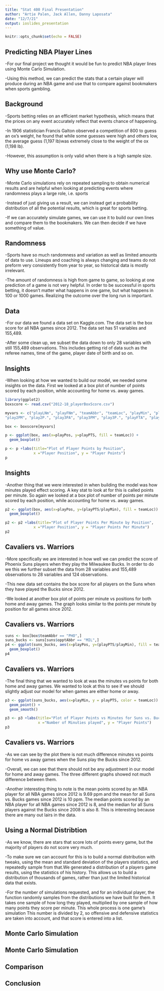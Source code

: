 ```yaml
---
title: "Stat 400 Final Presentation"
author: "Artie Palen, Jack Allen, Danny Laposata"
date: "12/7/21"
output: ioslides_presentation
---
```


```r
knitr::opts_chunk$set(echo = FALSE)
```

## Predicting NBA Player Lines

-For our final project we thought it would be fun to predict NBA player lines using Monte Carlo Simulation.

-Using this method, we can predict the stats that a certain player will produce during an NBA game and use that to compare against bookmakers when sports gambling.

## Background

-Sports betting relies on an efficient market hypothesis, which means that the prices on any event accurately reflect that events chance of happening.

-In 1906 statistician Francis Galton observed a competition of 800 to guess an ox's weight, he found that while some guesses were high and others low, the average guess (1,197 lb)was extremely close to the weight of the ox (1,198 lb).

-However, this assumption is only valid when there is a high sample size.

## Why use Monte Carlo?

-Monte Carlo simulations rely on repeated sampling to obtain numerical results and are helpful when looking at predicting events where randomness plays a large role, i.e. sports

-Instead of just giving us a result, we can instead get a probability distribution of all the potential results, which is great for sports betting.

-If we can accurately simulate games, we can use it to build our own lines and compare them to the bookmakers. We can then decide if we have something of value.

## Randomness

-Sports have so much randomness and variation as well as limited amounts of data to use. Lineups and coaching is always changing and teams do not preform very consistently from year to year, so historical data is mostly irrelevant.

-The amount of randomness is high from game to game, so looking at one prediction of a game is not very helpful. In order to be successful in sports betting, it doesn't matter what happens in one game, but what happens in 100 or 1000 games. Realizing the outcome over the long run is important.

## Data

-For our data we found a data set on Kaggle.com. The data set is the box score for all NBA games since 2012. The data set has 51 variables and 155,489. 

-After some clean up, we subset the data down to only 28 variables with still 155,489 observations. This includes getting rid of data such as the referee names, time of the game, player date of birth and so on.

## Insights

-When looking at how we wanted to build our model, we needed some insights on the data. First we looked at a box plot of number of points scored by each position, while accounting for home vs. away games.

```r
library(ggplot2)
boxscore <- read.csv("2012-18_playerBoxScore.csv")

myvars <- c("playLNm", "playFNm", "teamAbbr", "teamLoc", "playMin", "playPos", "playPTS", "playAST", "playTO", "playSTL", "playBLK", "playPF","playFGA", "playFGM", "playFG.", "play2PA",
"play2PM", "play2P.", "play3PA", "play3PM", "play3P.", "playFTA", "playFTM", "playFT.", "playORB", "playDRB", "playTRB", "opptAbbr")

box <- boxscore[myvars]

p <- ggplot(box, aes(x=playPos, y=playPTS, fill = teamLoc)) + 
  geom_boxplot()

p <- p +labs(title="Plot of Player Points by Position",
             x ="Player Position", y = "Player Points")
p
```

## Insights

-Another thing that we were interested in when building the model was how minutes played effect scoring. A key stat to look at for this is called points per minute. So again we looked at a box plot of number of points per minute scored by each position, while accounting for home vs. away games.

```r
p2 <- ggplot(box, aes(x=playPos, y=(playPTS/playMin), fill = teamLoc)) + 
  geom_boxplot()

p2 <- p2 +labs(title="Plot of Player Points Per Minute by Position",
             x ="Player Position", y = "Player Points Per Minute")
p2
```

## Cavaliers vs. Warriors

-More specifically we are interested in how well we can predict the score of Phoenix Suns players when they play the Milwaukee Bucks. In order to do we this we further subset the data from 28 variables and 155,489 observations to 28 variables and 124 observations.

-This new data set contains the box score for all players on the Suns when they have played the Bucks since 2012.

-We looked at another box plot of points per minute vs positions for both home and away games. The graph looks similar to the points per minute by position for all games since 2012.

## Cavaliers vs. Warriors

```r
suns <- box[box$teamAbbr == "PHO",]
suns_bucks <- suns[suns$opptAbbr == "MIL",]
p4 <- ggplot(suns_bucks, aes(x=playPos, y=(playPTS/playMin), fill = teamLoc)) + 
  geom_boxplot()
p4
```

## Cavaliers vs. Warriors

-The final thing that we wanted to look at was the minutes vs points for both home and away games. We wanted to look at this to see if we should slightly adjust our model for when games are either home or away. 

```r
p3 <- ggplot(suns_bucks, aes(x=playMin, y = playPTS, color = teamLoc)) + 
  geom_point() + 
  geom_smooth()

p3 <- p3 +labs(title="Plot of Player Points vs Minutes for Suns vs. Bucks",
               x ="Number of Minuties played", y = "Player Points")
p3
```


## Cavaliers vs. Warriors

-As we can see by the plot there is not much difference minutes vs points for home vs away games when the Suns play the Bucks since 2012.

-Overall, we can see that there should not be any adjustment in our model for home and away games. The three different graphs showed not much difference between them.

-Another interesting thing to note is the mean points scored by an NBA player for all NBA games since 2012 is 9.69 ppm and the mean for all Suns vs. Bucks games since 2012 is 10 ppm. The median points scored by an NBA player for all NBA games since 2012 is 8, and the median for all Suns players against the Bucks since 2008 is also 8. This is interesting because there are many out lairs in the data.

## Using a Normal Distribtion

-As we know, there are stars that score lots of points every game, but the majority of players do not score very much.

-To make sure we can account for this is to build a normal distribution with tweaks, using the mean and standard deviation of the players statistics, and repeatedly sample from that.We generated a distribution of a players game results, using the statistics of his history. This allows us to build a distribution of thousands of games, rather than just the limited historical data that exists.

-For the number of simulations requested, and for an individual player, the function randomly samples from the distributions we have built for them. It takes one sample of how long they played, multiplied by one sample of how many points they score per minute. This whole process is one game’s simulation
This number is divided by 2, so offensive and defensive statistics are taken into account, and that score is entered into a list.

## Monte Carlo Simulation

## Monte Carlo Simulation

## Comparison

## Conclusion
